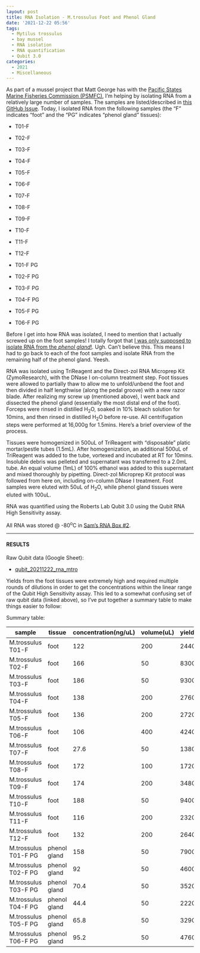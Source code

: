 ```yaml
---
layout: post
title: RNA Isolation - M.trossulus Foot and Phenol Gland
date: '2021-12-22 05:56'
tags: 
  - Mytilus trossulus
  - bay mussel
  - RNA isolation
  - RNA quantification
  - Qubit 3.0
categories: 
  - 2021
  - Miscellaneous
---
```

As part of a mussel project that Matt George has with the [Pacific States Marine Fisheries Commission (PSMFC)](https://www.psmfc.org/), I'm helping by isolating RNA from a relatively large number of samples. The samples are listed/described in [this GitHub Issue](https://github.com/RobertsLab/resources/issues/1352). Today, I isolated RNA from the following samples (the "F" indicates "foot" and the "PG" indicates "phenol gland" tissues):

- T01-F

- T02-F

- T03-F

- T04-F

- T05-F

- T06-F

- T07-F

- T08-F

- T09-F

- T10-F

- T11-F

- T12-F

- T01-F PG

- T02-F PG

- T03-F PG

- T04-F PG

- T05-F PG

- T06-F PG

Before I get into how RNA was isolated, I need to mention that I actually screwed up on the foot samples! I totally forgot that [I was only supposed to isolate RNA from the _phenol gland_!](https://github.com/RobertsLab/resources/issues/1352). Ugh. Can't believe this. This means I had to go back to each of the foot samples and isolate RNA from the remaining half of the phenol gland. Yeesh.

RNA was isolated using TriReagent and the Direct-zol RNA Microprep Kit (ZymoResearch), with the DNase I on-column treatment step. Foot tissues were allowed to partially thaw to allow me to unfold/unbend the foot and then divided in half lengthwise (along the pedal groove) with a new razor blade. After realizing my screw up (mentioned above), I went back and dissected the phenol gland (essentially the most distal end of the foot). Forceps were rinsed in distilled H<sub>2</sub>O, soaked in 10% bleach solution for 10mins, and then rinsed in distilled H<sub>2</sub>O before re-use. All centrifugation steps were performed at 16,000g for 1.5mins. Here's a brief overview of the process.

Tissues were homogenized in 500uL of TriReagent with "disposable" platic mortar/pestle tubes (1.5mL). After homogenization, an additional 500uL of TriReagent was added to the tube, vortexed and incubated at RT for 10mins. Insoluble debris was pelleted and supernatant was transferred to a 2.0mL tube. An equal volume (1mL) of 100% ethanol was added to this supernatant and mixed thoroughly by pipetting. Direct-zol Microprep Kit protocol was followed from here on, including on-column DNase I treatment. Foot samples were eluted with 50uL of H<sub>2</sub>O, while phenol gland tissues were eluted with 100uL.

RNA was quantified using the Roberts Lab Qubit 3.0 using the Qubit RNA High Sensitivity assay.

All RNA was stored @ -80<sup>o</sup>C in [Sam's RNA Box #2](https://docs.google.com/spreadsheets/d/1jL9gOqtcHrm8JPUtZ5KShpX7_olFuci_5Gq7xqgZKIM/edit?usp=sharing).

---

#### RESULTS

Raw Qubit data (Google Sheet):

- [qubit_20211222_rna_mtro](https://docs.google.com/spreadsheets/d/1ge_0JnRNbKiFFEy-LIVvpjSzDS8wsE_ctyHV-3vmVFw/edit?usp=sharing)


Yields from the foot tissues were extremely high and required multiple rounds of dilutions in order to get the concentrations within the linear range of the Qubit High Sensitivity assay. This led to a somewhat confusing set of raw qubit data (linked above), so I've put together a summary table to make things easier to follow:

Summary table:

| sample               | tissue       | concentration(ng/uL) | volume(uL) | yield(ng) |
|----------------------|--------------|----------------------|------------|-----------|
| M.trossulus T01-F    | foot         | 122                  | 200        | 24400     |
| M.trossulus T02-F    | foot         | 166                  | 50         | 8300      |
| M.trossulus T03-F    | foot         | 186                  | 50         | 9300      |
| M.trossulus T04-F    | foot         | 138                  | 200        | 27600     |
| M.trossulus T05-F    | foot         | 136                  | 200        | 27200     |
| M.trossulus T06-F    | foot         | 106                  | 400        | 42400     |
| M.trossulus T07-F    | foot         | 27.6                 | 50         | 1380      |
| M.trossulus T08-F    | foot         | 172                  | 100        | 17200     |
| M.trossulus T09-F    | foot         | 174                  | 200        | 34800     |
| M.trossulus T10-F    | foot         | 188                  | 50         | 9400      |
| M.trossulus T11-F    | foot         | 116                  | 200        | 23200     |
| M.trossulus T12-F    | foot         | 132                  | 200        | 26400     |
| M.trossulus T01-F PG | phenol gland | 158                  | 50         | 7900      |
| M.trossulus T02-F PG | phenol gland | 92                   | 50         | 4600      |
| M.trossulus T03-F PG | phenol gland | 70.4                 | 50         | 3520      |
| M.trossulus T04-F PG | phenol gland | 44.4                 | 50         | 2220      |
| M.trossulus T05-F PG | phenol gland | 65.8                 | 50         | 3290      |
| M.trossulus T06-F PG | phenol gland | 95.2                 | 50         | 4760      |

